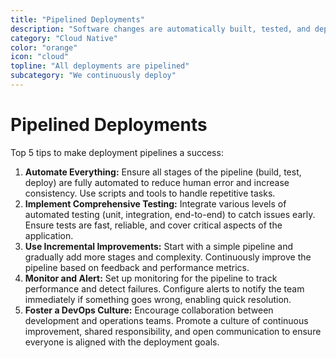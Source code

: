```yaml
---
title: "Pipelined Deployments"
description: "Software changes are automatically built, tested, and deployed through a streamlined, automated pipeline"
category: "Cloud Native"
color: "orange"
icon: "cloud"
topline: "All deployments are pipelined"
subcategory: "We continuously deploy"
---
```



# Pipelined Deployments

Top 5 tips to make deployment pipelines a success:

1. **Automate Everything:** Ensure all stages of the pipeline (build, test, deploy) are fully automated to reduce human error and increase consistency. Use scripts and tools to handle repetitive tasks.
1. **Implement Comprehensive Testing:** Integrate various levels of automated testing (unit, integration, end-to-end) to catch issues early. Ensure tests are fast, reliable, and cover critical aspects of the application.
1. **Use Incremental Improvements:** Start with a simple pipeline and gradually add more stages and complexity. Continuously improve the pipeline based on feedback and performance metrics.
1. **Monitor and Alert:** Set up monitoring for the pipeline to track performance and detect failures. Configure alerts to notify the team immediately if something goes wrong, enabling quick resolution.
1. **Foster a DevOps Culture:** Encourage collaboration between development and operations teams. Promote a culture of continuous improvement, shared responsibility, and open communication to ensure everyone is aligned with the deployment goals.
